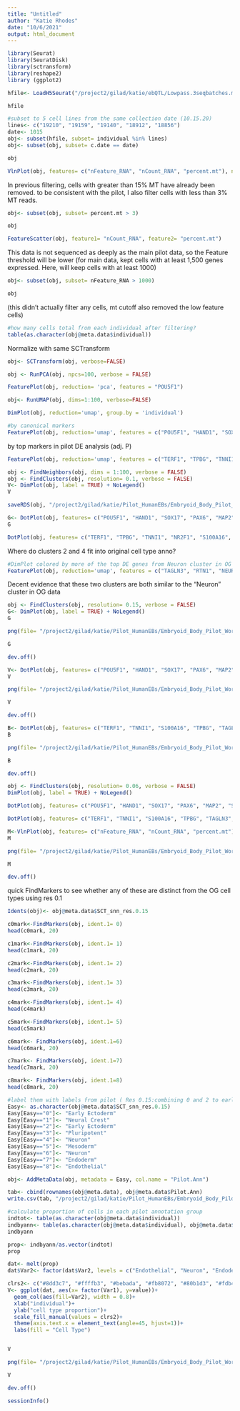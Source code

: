 ```yaml
---
title: "Untitled"
author: "Katie Rhodes"
date: "10/6/2021"
output: html_document
---
```

```r
library(Seurat)
library(SeuratDisk)
library(sctransform)
library(reshape2)
library (ggplot2)
```


```r
hfile<- LoadH5Seurat("/project2/gilad/katie/ebQTL/Lowpass.3seqbatches.merged.TEMP.h5Seurat", assays= "RNA")
```

```r
hfile
```

```r
#subset to 5 cell lines from the same collection date (10.15.20)
lines<- c("19210", "19159", "19140", "18912", "18856")
date<- 1015
obj<- subset(hfile, subset= individual %in% lines)
obj<- subset(obj, subset= c.date == date)
```

```r
obj
```


```r
VlnPlot(obj, features= c("nFeature_RNA", "nCount_RNA", "percent.mt"), ncol=3, pt.size=0)
```

In previous filtering, cells with greater than 15% MT have already been removed. to be consistent with the pilot, I also filter cells with less than 3% MT reads. 

```r
obj<- subset(obj, subset= percent.mt > 3)
```

```r
obj
```

```r
FeatureScatter(obj, feature1= "nCount_RNA", feature2= "percent.mt")
```

This data is not sequenced as deeply as the main pilot data, so the Feature threshold will be lower (for main data, kept cells with at least 1,500 genes expressed. Here, will keep cells with at least 1000)

```r
obj<- subset(obj, subset= nFeature_RNA > 1000)
```

```r
obj
```
(this didn't actually filter any cells, mt cutoff also removed the low feature cells)

```r
#how many cells total from each individual after filtering?
table(as.character(obj@meta.data$individual))
```

Normalize with same SCTransform
```r
obj<- SCTransform(obj, verbose=FALSE)
```

```r
obj <- RunPCA(obj, npcs=100, verbose = FALSE)
```

```r
FeaturePlot(obj, reduction= 'pca', features = "POU5F1")
```

```r
obj<- RunUMAP(obj, dims=1:100, verbose=FALSE)
```

```r
DimPlot(obj, reduction='umap', group.by = 'individual')
```

```r
#by canonical markers
FeaturePlot(obj, reduction='umap', features = c("POU5F1", "HAND1", "SOX17", "PAX6", "MAP2", "SOX10", "GNG11", "MIXL1", "AFP"))
```

by top markers in pilot DE analysis (adj. P)
```r
FeaturePlot(obj, reduction='umap', features = c("TERF1", "TPBG", "TNNI1", "NR2F1", "S100A16", "TAGLN3", "EGFL7"))
```

```r
obj <- FindNeighbors(obj, dims = 1:100, verbose = FALSE)
obj <- FindClusters(obj, resolution= 0.1, verbose = FALSE)
V<- DimPlot(obj, label = TRUE) + NoLegend()
V
```

```r
saveRDS(obj, "/project2/gilad/katie/Pilot_HumanEBs/Embryoid_Body_Pilot_Workflowr/output/mergedObjects/FiveNewLines.rds")
```

```r
G<- DotPlot(obj, features= c("POU5F1", "HAND1", "SOX17", "PAX6", "MAP2", "SOX10", "GNG11", "MIXL1", "AFP"))
G
```

```r
DotPlot(obj, features= c("TERF1", "TPBG", "TNNI1", "NR2F1", "S100A16", "TAGLN3", "EGFL7"))
```

Where do clusters 2 and 4 fit into original cell type anno?
```r
#DimPlot colored by more of the top DE genes from Neuron cluster in OG pilot data
FeaturePlot(obj, reduction='umap', features = c("TAGLN3", "RTN1", "NEUROD1", "NHLH1", "STMN2"))
```
Decent evidence that these two clusters are both similar to the "Neuron" cluster in OG data
```r
obj <- FindClusters(obj, resolution= 0.15, verbose = FALSE)
G<- DimPlot(obj, label = TRUE) + NoLegend()
G
```


```r
png(file= "/project2/gilad/katie/Pilot_HumanEBs/Embryoid_Body_Pilot_Workflowr/output/figs/NewLinesDimPlotRes0.15.png", width= 5, height=5, units= "in", res= 1080)

G

dev.off()
```

```r
V<- DotPlot(obj, features= c("POU5F1", "HAND1", "SOX17", "PAX6", "MAP2", "SOX10", "GNG11"))
V
```

```r
png(file= "/project2/gilad/katie/Pilot_HumanEBs/Embryoid_Body_Pilot_Workflowr/output/figs/NewLinesDotPlotRes.15.CanonicalMarkers.png", width= 7, height=5, units= "in", res= 1080)

V

dev.off()
```

```r
B<- DotPlot(obj, features= c("TERF1", "TNNI1", "S100A16", "TPBG", "TAGLN3", "NR2F1", "EGFL7"))
B
```

```r
png(file= "/project2/gilad/katie/Pilot_HumanEBs/Embryoid_Body_Pilot_Workflowr/output/figs/NewLinesDotPlotRes.15.LearnedMarkers.png", width= 7, height=5, units= "in", res= 1080)

B

dev.off()
```


```r
obj <- FindClusters(obj, resolution= 0.06, verbose = FALSE)
DimPlot(obj, label = TRUE) + NoLegend()
```

```r
DotPlot(obj, features= c("POU5F1", "HAND1", "SOX17", "PAX6", "MAP2", "SOX10", "GNG11", "MIXL1", "AFP"))
```


```r
DotPlot(obj, features= c("TERF1", "TNNI1", "S100A16", "TPBG", "TAGLN3", "NR2F1", "EGFL7"))
```


```r

M<-VlnPlot(obj, features= c("nFeature_RNA", "nCount_RNA", "percent.mt"), group.by= 'individual', ncol=3, pt.size=0)
M

```

```r
png(file= "/project2/gilad/katie/Pilot_HumanEBs/Embryoid_Body_Pilot_Workflowr/output/figs/NewLinesQCvlnPlot.png", width= 5, height=4, units= "in", res= 1080)

M

dev.off()
```


quick FindMarkers to see whether any of these are distinct from the OG cell types using res 0.1

```r
Idents(obj)<- obj@meta.data$SCT_snn_res.0.15
```

```r
c0mark<-FindMarkers(obj, ident.1= 0)
head(c0mark, 20)
```

```r
c1mark<-FindMarkers(obj, ident.1= 1)
head(c1mark, 20)
```

```r
c2mark<-FindMarkers(obj, ident.1= 2)
head(c2mark, 20)
```

```r
c3mark<-FindMarkers(obj, ident.1= 3)
head(c3mark, 20)
```

```r
c4mark<-FindMarkers(obj, ident.1= 4)
head(c4mark)
```

```r
c5mark<-FindMarkers(obj, ident.1= 5)
head(c5mark)
```

```r
c6mark<- FindMarkers(obj, ident.1=6)
head(c6mark, 20)
```

```r
c7mark<- FindMarkers(obj, ident.1=7)
head(c7mark, 20)
```


```r
c8mark<- FindMarkers(obj, ident.1=8)
head(c8mark, 20)
```


```r
#label them with labels from pilot ( Res 0.15:combining 0 and 2 to early ectoderm, combining 4 and 6 to Neuron. )
Easy<- as.character(obj@meta.data$SCT_snn_res.0.15)
Easy[Easy=="0"]<- "Early Ectoderm"
Easy[Easy=="1"]<- "Neural Crest"
Easy[Easy=="2"]<- "Early Ectoderm"
Easy[Easy=="3"]<- "Pluripotent"
Easy[Easy=="4"]<- "Neuron"
Easy[Easy=="5"]<- "Mesoderm"
Easy[Easy=="6"]<- "Neuron"
Easy[Easy=="7"]<- "Endoderm"
Easy[Easy=="8"]<- "Endothelial"

obj<- AddMetaData(obj, metadata = Easy, col.name = "Pilot.Ann")
```

```r
tab<- cbind(rownames(obj@meta.data), obj@meta.data$Pilot.Ann)
write.csv(tab, "/project2/gilad/katie/Pilot_HumanEBs/Embryoid_Body_Pilot_Workflowr/output/5NEWLINES.BroadCellTypeCatAssignment.basedonclustersres0.15.csv")
```


```r
#calculate proportion of cells in each pilot annotation group
indtot<- table(as.character(obj@meta.data$individual))
indbyann<- table(as.character(obj@meta.data$individual), obj@meta.data$Pilot.Ann)
indbyann
```

```r
prop<- indbyann/as.vector(indtot)
prop
```

```r
dat<- melt(prop)
dat$Var2<- factor(dat$Var2, levels = c("Endothelial", "Neuron", "Endoderm", "Neural Crest", "Mesoderm", "Early Ectoderm", "Pluripotent"))
```

```r
clrs2<- c("#8dd3c7", "#ffffb3", "#bebada", "#fb8072", "#80b1d3", "#fdb462", "#b3de69", "#fccde5", "#bc80bd", "#ccebc5", "#ffed6f", "#a6cee3", "#1f78b4", "midnightblue", "#33a02c", "#fb9a99", "#e31a1c", "#fdbf6f", "#ff7f00", "#cab2d6", "#6a3d9a", "#ffff99", "#b15928", "darkseagreen4", "darkorange3", "darkorchid4", "palevioletred2", "khaki3", "cornsilk3")
V<- ggplot(dat, aes(x= factor(Var1), y=value))+
  geom_col(aes(fill=Var2), width = 0.8)+
  xlab("individual")+
  ylab("cell type proportion")+
  scale_fill_manual(values = clrs2)+
  theme(axis.text.x = element_text(angle=45, hjust=1))+
  labs(fill = "Cell Type")


V
```


```r
png(file= "/project2/gilad/katie/Pilot_HumanEBs/Embryoid_Body_Pilot_Workflowr/output/figs/NewLinesBarPlotCellTypeComp.png", width= 6, height=4, units= "in", res= 1080)

V

dev.off()
```


```r
sessionInfo()
```

